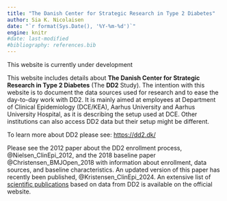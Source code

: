 ```yaml
---
title: "The Danish Center for Strategic Research in Type 2 Diabetes"
author: Sia K. Nicolaisen
date: "`r format(Sys.Date(), '%Y-%m-%d')`"
engine: knitr
#date: last-modified
#bibliography: references.bib
---
```


::: callout-important
This website is currently under development
:::

This website includes details about **The Danish Center for Strategic Research in Type 2 Diabetes** (The **DD2** Study). The intention with this website is to document the data sources used for research and to ease the day-to-day work with DD2. It is mainly aimed at employees at Department of Clinical Epidemiology (DCE/KEA), Aarhus University and Aarhus University Hospital, as it is describing the setup used at DCE. Other institutions can also access DD2 data but their setup might be different.

To learn more about DD2 please see: <https://dd2.dk/>{target="_blank"}

Please see the 2012 paper about the DD2 enrollment process, @Nielsen_ClinEpi_2012, and the 2018 baseline paper @Christensen_BMJOpen_2018 with information about enrollment, data sources, and baseline characteristics. An updated version of this paper has recently been published, @Kristensen_ClinEpi_2024. An extensive list of [scientific publications](https://dd2.dk/nyheder/categories/videnskabelige-publikationer){target="_blank"} based on data from DD2 is available on the official website.
